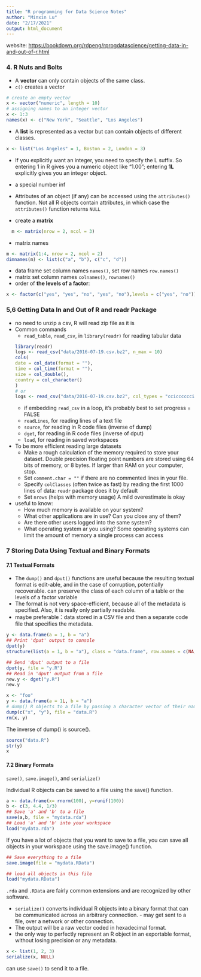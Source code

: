 ```yaml
---
title: "R programming for Data Science Notes"
author: "Minxin Lu"
date: "2/17/2021"
output: html_document
---
```

website: <https://bookdown.org/rdpeng/rprogdatascience/getting-data-in-and-out-of-r.html>

### 4. R Nuts and Bolts

- A **vector** can only contain objects of the same class.
- `c()` creates a vector

```r
# create an empty vector
x <- vector("numeric", length = 10)
# assigning names to an integer vector
x <- 1:3
names(x) <- c("New York", "Seattle", "Los Angeles")
```

- A **list** is represented as a vector but can contain objects of different classes.

```r
x <- list("Los Angeles" = 1, Boston = 2, London = 3)
```

- If you explicitly want an integer, you need to specify the L suffix. So entering 1 in R gives you a numeric object like "1.00"; entering **1L** explicitly gives you an integer object.
- a special number inf
- Attributes of an object (if any) can be accessed using the `attributes()` function. Not all R objects contain attributes, in which case the `attributes()` function returns `NULL`

- create a **matrix**
```r
  m <- matrix(nrow = 2, ncol = 3)
```

- matrix names
```r
m <- matrix(1:4, nrow = 2, ncol = 2)
dimnames(m) <- list(c("a", "b"), c("c", "d"))
```

- data frame set column names `names()`, set row names `row.names()`
- matrix set column names `colnames()`, `rownames()`
- order of **the levels of a factor**:
```r
x <- factor(c("yes", "yes", "no", "yes", "no"),levels = c("yes", "no"))
```

### 5,6 Getting Data In and Out of R and readr Package
- no need to unzip a csv, R will read zip file as it is
- Common commands
  - `read_table`, `read_csv`, in `library(readr)` for reading tabular data
```r
library(readr)
logs <- read_csv("data/2016-07-19.csv.bz2", n_max = 10)
cols(
  date = col_date(format = ""),
  time = col_time(format = ""),
  size = col_double(),
  country = col_character()
)
# or 
logs <- read_csv("data/2016-07-19.csv.bz2", col_types = "ccicccccci", n_max = 10) # c=chr, i=int
```
  - if embedding `read_csv` in a loop, it’s probably best to set progress = FALSE
  - `readLines`, for reading lines of a text file
  - `source`, for reading in R code files (inverse of dump)
  - `dget`, for reading in R code files (inverse of dput)
  - `load`, for reading in saved workspaces

- To be more efficient reading large datasets
  - Make a rough calculation of the memory required to store your dataset. Double precision floating point numbers are stored using 64 bits of memory, or 8 bytes. If larger than  RAM on your computer, stop.
  - Set `comment.char = ""` if there are no commented lines in your file.
  - Specify `colClasses` (often twice as fast) by reading the first 1000 lines of data: `readr` package does it by default
  - Set `nrows` (helps with memory usage) A mild overestimate is okay

- useful to know:
  - How much memory is available on your system?
  - What other applications are in use? Can you close any of them?
  - Are there other users logged into the same system?
  - What operating system ar you using? Some operating systems can limit the     amount of memory a single process can access

### 7 Storing Data Using Textual and Binary Formats

#### 7.1 Textual Formats

-  The `dump()` and `dput()` functions are useful because the resulting textual format is edit-able, and in the case of corruption, potentially recoverable. can preserve the class of each column of a table or the levels of a factor variable
- The format is not very space-efficient, because all of the metadata is specified. Also, it is really only partially readable.
- maybe preferable：data stored in a CSV file and then a separate code file that specifies the metadata.
```r
y <- data.frame(a = 1, b = "a")  
## Print 'dput' output to console
dput(y)                          
structure(list(a = 1, b = "a"), class = "data.frame", row.names = c(NA, -1L))
```

```r
## Send 'dput' output to a file
dput(y, file = "y.R")            
## Read in 'dput' output from a file
new.y <- dget("y.R")             
new.y
```
```r
x <- "foo"
y <- data.frame(a = 1L, b = "a")
# dump() R objects to a file by passing a character vector of their names.
dump(c("x", "y"), file = "data.R") 
rm(x, y)
```

The inverse of dump() is source().
```r
source("data.R")
str(y)
x
```
#### 7.2 Binary Formats
`save()`, `save.image()`, and `serialize()`

Individual R objects can be saved to a file using the save() function.
```r
a <- data.frame(x= rnorm(100), y=runif(100))
b <- c(3, 4.4, 1/3)
## Save 'a' and 'b' to a file
save(a,b, file = "mydata.rda")
## Load 'a' and 'b' into your workspace
load("mydata.rda")
```

If you have a lot of objects that you want to save to a file, you can save all objects in your workspace using the save.image() function.

```r
## Save everything to a file
save.image(file = "mydata.RData")   

## load all objects in this file
load("mydata.RData")     
```
`.rda` and `.RData` are fairly common extensions and are recognized by other software.

- `serialize()` converts individual R objects into a binary format that can be communicated across an arbitrary connection. - may get sent to a file, over a network or other connection.
- The output will be a raw vector coded in hexadecimal format.
- the only way to perfectly represent an R object in an exportable format, without losing precision or any metadata.
```r
x <- list(1, 2, 3)
serialize(x, NULL)
```

can use `save()` to send it to a file.